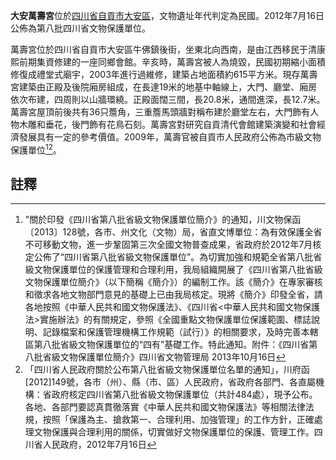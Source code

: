 {{msg:四川省文物保護單位
|名稱 = 大安萬壽宮
|編號 = 384
|圖片 = 
|級別 = S8
|分類 = 
|時代 = 民國
|地点 = [[四川省|四川省]][[自貢市|自貢市]][[大安区_(自贡市)|大安區]]
|坐標 =
|登錄 = 2012年7月16日
}}
'''大安萬壽宮'''位於[[四川省|四川省]][[自貢市|自貢市]][[大安区_(自贡市)|大安區]]，文物遺址年代判定為民國。2012年7月16日公佈為第八批四川省文物保護單位。

萬壽宮位於四川省自貢市大安區牛佛鎮後街，坐東北向西南，是由江西移民于清康熙前期集資修建的一座同鄉會館。辛亥時，萬壽宮被人為燒毀，民國初期縮小面積修復成禮堂式廟宇，2003年進行過維修，建築占地面積約615平方米。現存萬壽宮建築由正殿及後院廂房組成，在長達19米的地基中軸線上，大門、廳堂、廂房依次布建，四周則以山牆環繞。正殿面闊三間，長20.8米，通間進深，長12.7米。萬壽宮屋頂前後共有36只簷角，三重簷馬頭牆對稱布建於廳堂左右，大門飾有人物木雕和垂花，後門飾有花鳥石刻。萬壽宮對研究自貢清代會館建築演變和社會經濟發展具有一定的參考價值。2009年，萬壽官被自貢市人民政府公佈為市級文物保護單位<ref>"關於印發《四川省第八批省級文物保護單位簡介》的通知，川文物保函〔2013〕128號，各市、州文化（文物）局，省直文博單位：為有效保護全省不可移動文物，進一步鞏固第三次全國文物普查成果，省政府於2012年7月核定公佈了“四川省第八批省級文物保護單位”。為切實加強和規範全省第八批省級文物保護單位的保護管理和合理利用，我局組織開展了《四川省第八批省級文物保護單位簡介》（以下簡稱《簡介》）的編制工作。該《簡介》在專家審核和徵求各地文物部門意見的基礎上已由我局核定。現將《簡介》印發全省，請各地按照《中華人民共和國文物保護法》、《四川省<中華人民共和國文物保護法>實施辦法》的有關規定，參照《全國重點文物保護單位保護範圍、標誌說明、記錄檔案和保護管理機構工作規範（試行）》的相關要求，及時完善本轄區第八批省級文物保護單位的“四有”基礎工作。特此通知。附件：《四川省第八批省級文物保護單位簡介》四川省文物管理局  2013年10月16日</ref><ref>「四川省人民政府關於公布第八批省級文物保護單位名單的通知」，川府函[2012]149號，各市（州）、縣（市、區）人民政府，省政府各部門、各直屬機構：省政府核定四川省第八批省級文物保護單位（共計484處），現予公布。各地、各部門要認真貫徹落實《中華人民共和國文物保護法》等相關法律法規，按照「保護為主、搶救第一、合理利用、加強管理」的工作方針，正確處理文物保護與合理利用的關係，切實做好文物保護單位的保護、管理工作。四川省人民政府，2012年7月16日</ref>。
==註釋==
{{reflist}}